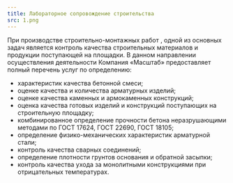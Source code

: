 ```yaml
---
title: Лабораторное сопровождение строительства
src: 1.png
---
```


При производстве строительно-монтажных работ , одной из основных задач является контроль качества строительных материалов и продукции поступающей на площадки. В данном направлении осуществления деятельности Компания «Масштаб» предоставляет полный перечень услуг по определению:

- характеристик качества бетонной смеси;
- оценке качества и количества арматурных изделий;
- оценке качества каменных и армокаменных конструкций;
- оценка качества готовых изделий и конструкций поступающих на строительную площадку;
- комбинированное определение прочности бетона неразрушающими методами по ГОСТ 17624, ГОСТ 22690, ГОСТ 18105;
- определение физико-механических характеристик арматурной стали;
- контроль качества сварных соединений;
- определение плотности грунтов основания и обратной засыпки;
- контроль качества ухода за монолитными конструкциями при отрицательных температурах.

